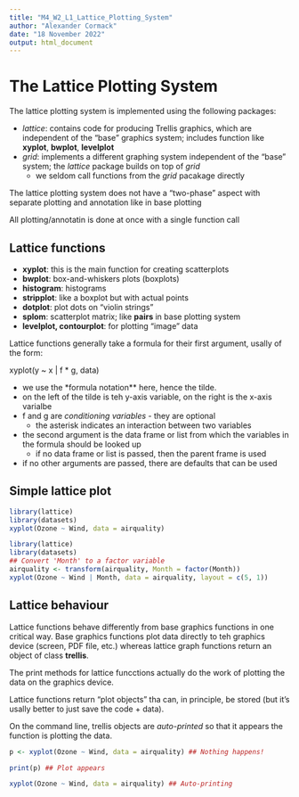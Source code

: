 ```yaml
---
title: "M4_W2_L1_Lattice_Plotting_System"
author: "Alexander Cormack"
date: "18 November 2022"
output: html_document
---
```


# The Lattice Plotting System

The lattice plotting system is implemented using the following packages:

- *lattice*: contains code for producing  Trellis graphics, which are independent of the "base" graphics system; includes function like **xyplot**, **bwplot**, **levelplot**
- *grid*: implements a different graphing system independent of the "base" system; the *lattice* package builds on top of *grid*
    - we seldom call functions from the *grid* pacakage directly

The lattice plotting system does not have a "two-phase" aspect with separate plotting and annotation like in base plotting

All plotting/annotatin is done at once with a single function call


## Lattice functions

- **xyplot**: this is the main function for creating scatterplots
- **bwplot**: box-and-whiskers plots (boxplots)
- **histogram**: histograms
- **stripplot**: like a boxplot but with actual points
- **dotplot**: plot dots on "violin strings"
- **splom**: scatterplot matrix; like **pairs** in base plotting system
- **levelplot, contourplot**: for plotting "image" data

Lattice functions generally take a formula for their first argument, usally of the form:

xyplot(y ~ x | f * g, data)

- we use the *formula notation** here, hence the tilde.
- on the left of the tilde is teh y-axis variable, on the right is the x-axis varialbe
- f and g are *conditioning variables* - they are optional
    - the asterisk indicates an interaction between two variables
- the second argument is the data frame or list from which the variables in the formula should be looked up
    - if no data frame or list is passed, then the parent frame is used
- if no other arguments are passed, there are defaults that can be used


## Simple lattice plot

```r
library(lattice)
library(datasets)
xyplot(Ozone ~ Wind, data = airquality)
```

```r
library(lattice)
library(datasets)
## Convert 'Month' to a factor variable
airquality <- transform(airquality, Month = factor(Month))
xyplot(Ozone ~ Wind | Month, data = airquality, layout = c(5, 1))
```


## Lattice behaviour

Lattice functions behave differently from base graphics functions in one critical way. Base graphics functions plot data directly  to teh graphics device (screen, PDF file, etc.) whereas lattice graph functions return an object of class **trellis**.

The print methods for lattice funcctions actually do the work of plotting the data on the graphics device.

Lattice functions return "plot objects" tha can, in principle, be stored (but it's usally better to just save the code + data).

On the command line, trellis objects are *auto-printed* so that it appears the function is plotting the data.

```r
p <- xyplot(Ozone ~ Wind, data = airquality) ## Nothing happens!
```
```r
print(p) ## Plot appears
```

```r
xyplot(Ozone ~ Wind, data = airquality) ## Auto-printing
```

























